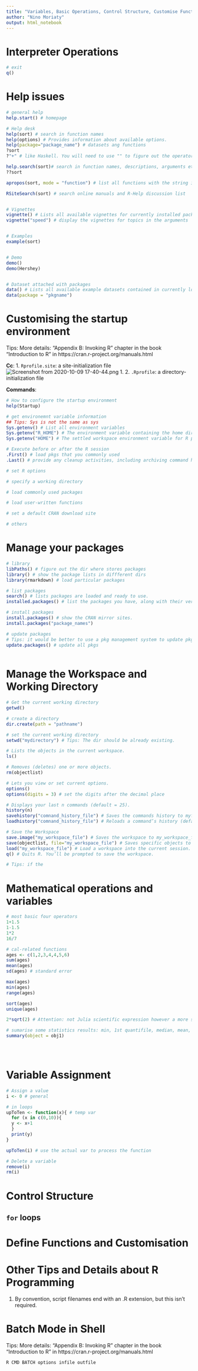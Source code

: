 ```yaml
---
title: "Variables, Basic Operations, Control Structure, Customise Function, Batch Mode in Shell"
author: "Nino Moriaty"
output: html_notebook
---
```


# Interpreter Operations
```r
# exit
q()

```


# Help issues
```r
# general help
help.start() # homepage

# Help desk
help(sort) # search in function names
help(options) # Provides information about available options.
help(package="package_name") # datasets ang functions
?sort
?"+" # like Haskell. You will need to use "" to figure out the operator rather than use the function of operators.

help.search(sort)# search in function names, descriptions, arguments etc.
??sort 

apropos(sort, mode = "function") # list all functions with the string in their names

RSiteSearch(sort) # search online manuals and R-Help discussion list


# Vignettes
vignette() # Lists all available vignettes for currently installed packages
vignette("speed") # display the vignettes for topics in the arguments


# Examples
example(sort)


# Demo
demo()
demo(Hershey)


# Dataset attached with packages
data() # Lists all available example datasets contained in currently loaded packages
data(package = "pkgname")

```

# Customising the startup environment
Tips: More details: "Appendix B: Invoking R" chapter in the book "Introduction to R" in https://cran.r-project.org/manuals.html

**Cc**:
1. `Rprofile.site`: a site-initialization file
![Screenshot from 2020-10-09 17-40-44.png](https://i.loli.net/2020/10/10/F6ar3xewzP1GYgH.png)
    1. 
2. `.Rprofile`: a directory-initialization file 

**Commands**: 
```r
# How to configure the startup environment
help(Startup) 

# get environemnt variable information
## Tips: Sys is not the same as sys
Sys.getenv() # List all environment variables
Sys.getenv("R_HOME") # The environment variable containing the home directory of the R environment/pathway.
Sys.getenv("HOME") # The settled workspace environment variable for R project

# Execute before or after the R session 
.First() # load pkgs that you commonly used
.Last() # provide any cleanup activities, including archiving command histories, program output, and data files

# set R options

# specify a working directory

# load commonly used packages

# load user-written functions

# set a default CRAN download site

# others


```



# Manage your packages
```r
# library
libPaths() # figure out the dir where stores packages
library() # show the package lists in diffferent dirs
library(rmarkdown) # load particular packages

# list packages
search() # lists packages are loaded and ready to use.
installed.packages() # list the packages you have, along with their version numbers, dependencies, and other information.

# install packages 
install.packages() # show the CRAN mirror sites.
install.packages("package_names")

# update packages
# Tips: it would be better to use a pkg management system to update pkgs.
update.packages() # update all pkgs
 

```



# Manage the Workspace and Working Directory
```r
# Get the current working directory
getwd()

# create a directory
dir.create(path = "pathname")

# set the current working directory
setwd("mydirectory") # Tips: The dir should be already existing.

# Lists the objects in the current workspace.
ls() 

# Removes (deletes) one or more objects.
rm(objectlist) 

# Lets you view or set current options.
options()
options(digits = 3) # set the digits after the decimal place

# Displays your last n commands (default = 25).
history(n) 
savehistory("comnand_history_file") # Saves the commands history to myfile (default = .Rhistory).
loadhistory("comnand_history_file") # Reloads a command’s history (default = .Rhistory).

# Save the Workspace
save.image("my_workspace_file") # Saves the workspace to my_workspace_file (default = .RData).
save(objectlist, file="my_workspace_file") # Saves specific objects to a file.
load("my_workspace_file") # Load a workspace into the current session.
q() # Quits R. You’ll be prompted to save the workspace. 

# Tips: if the 
```



# Mathematical operations and variables
```r
# most basic four operators
1+1.5
1-1.5
1*2
16/7

# cal-related functions
ages <- c(1,2,3,4,4,5,6)
sum(ages)
mean(ages)
sd(ages) # standard error

max(ages)
min(ages)
range(ages)

sort(ages)
unique(ages)

2*sqrt(2) # Attention: not Julia scientific expression however a more statistic way

# sumarise some statistics results: min, 1st quantifile, median, mean, 3rd quantifile, max
summary(object = obj1)





```


# Variable Assignment
```r
# Assign a value
i <- 0 # general

# in loops
upToTen <- function(x){ # temp var
  for (x in c(0,10)){
  y <- x+1
  }
  print(y)
}

upToTen(i) # use the actual var to process the function

# Delete a variable
remove(i)
rm(i)
```


# Control Structure
## `for` loops


# Define Functions and Customisation



# Other Tips and Details about R Programming
1. By convention, script filenames end with an .R extension, but this isn’t required.


# Batch Mode in Shell
Tips: More details: "Appendix B: Invoking R" chapter in the book "Introduction to R" in https://cran.r-project.org/manuals.html
```bash
R CMD BATCH options infile outfile
```


